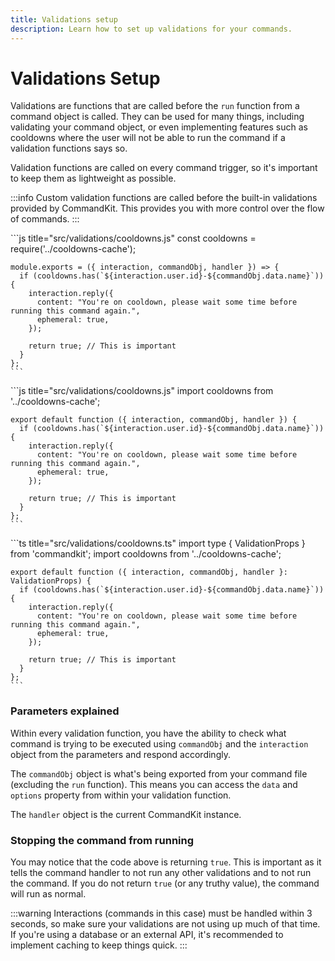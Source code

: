 ```yaml
---
title: Validations setup
description: Learn how to set up validations for your commands.
---
```



# Validations Setup

Validations are functions that are called before the `run` function from a command object is called. They can be used for many things, including validating your command object, or even implementing features such as cooldowns where the user will not be able to run the command if a validation functions says so.

Validation functions are called on every command trigger, so it's important to keep them as lightweight as possible.

:::info
Custom validation functions are called before the built-in validations
provided by CommandKit. This provides you with more control over the flow of
commands.
:::

<Tabs>
  <TabItem value='cjs' label='CommonJS' default>
    ```js title="src/validations/cooldowns.js"
    const cooldowns = require('../cooldowns-cache');

    module.exports = ({ interaction, commandObj, handler }) => {
      if (cooldowns.has(`${interaction.user.id}-${commandObj.data.name}`)) {
        interaction.reply({
          content: "You're on cooldown, please wait some time before running this command again.",
          ephemeral: true,
        });

        return true; // This is important
      }
    };
    ```

  </TabItem>
  <TabItem value='esm' label='ESM'>
    ```js title="src/validations/cooldowns.js"
    import cooldowns from '../cooldowns-cache';

    export default function ({ interaction, commandObj, handler }) {
      if (cooldowns.has(`${interaction.user.id}-${commandObj.data.name}`)) {
        interaction.reply({
          content: "You're on cooldown, please wait some time before running this command again.",
          ephemeral: true,
        });

        return true; // This is important
      }
    };
    ```

  </TabItem>
  <TabItem value='ts' label='TypeScript'>
    ```ts title="src/validations/cooldowns.ts"
    import type { ValidationProps } from 'commandkit';
    import cooldowns from '../cooldowns-cache';

    export default function ({ interaction, commandObj, handler }: ValidationProps) {
      if (cooldowns.has(`${interaction.user.id}-${commandObj.data.name}`)) {
        interaction.reply({
          content: "You're on cooldown, please wait some time before running this command again.",
          ephemeral: true,
        });

        return true; // This is important
      }
    };
    ```

  </TabItem>

</Tabs>

### Parameters explained

Within every validation function, you have the ability to check what command is trying to be executed using `commandObj` and the `interaction` object from the parameters and respond accordingly.

The `commandObj` object is what's being exported from your command file (excluding the `run` function). This means you can access the `data` and `options` property from within your validation function.

The `handler` object is the current CommandKit instance.

### Stopping the command from running

You may notice that the code above is returning `true`. This is important as it tells the command handler to not run any other validations and to not run the command. If you do not return `true` (or any truthy value), the command will run as normal.

:::warning
Interactions (commands in this case) must be handled within 3 seconds, so make
sure your validations are not using up much of that time. If you're using a
database or an external API, it's recommended to implement caching to keep
things quick.
:::
